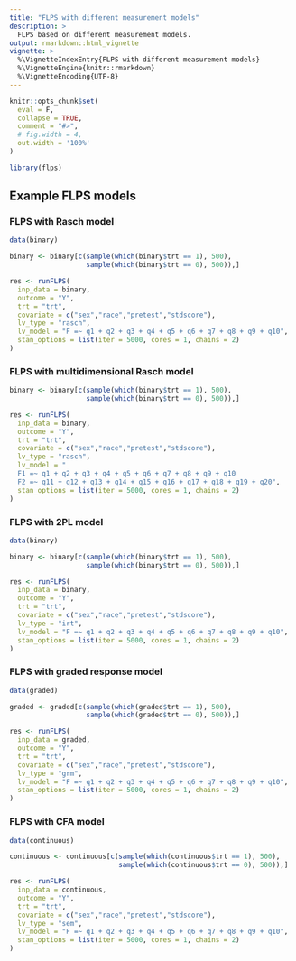 ```yaml
---
title: "FLPS with different measurement models"
description: >
  FLPS based on different measurement models.
output: rmarkdown::html_vignette
vignette: >
  %\VignetteIndexEntry{FLPS with different measurement models}
  %\VignetteEngine{knitr::rmarkdown}
  %\VignetteEncoding{UTF-8}
---
```


```r
knitr::opts_chunk$set(
  eval = F,
  collapse = TRUE,
  comment = "#>",
  # fig.width = 4,
  out.width = '100%'
)
```


```r
library(flps)
```

## Example FLPS models

### FLPS with Rasch model

```r
data(binary)
```


```r
binary <- binary[c(sample(which(binary$trt == 1), 500), 
                   sample(which(binary$trt == 0), 500)),]

res <- runFLPS(
  inp_data = binary,
  outcome = "Y",
  trt = "trt",
  covariate = c("sex","race","pretest","stdscore"),
  lv_type = "rasch",
  lv_model = "F =~ q1 + q2 + q3 + q4 + q5 + q6 + q7 + q8 + q9 + q10",
  stan_options = list(iter = 5000, cores = 1, chains = 2)
)
```

### FLPS with multidimensional Rasch model

```r
binary <- binary[c(sample(which(binary$trt == 1), 500), 
                   sample(which(binary$trt == 0), 500)),]

res <- runFLPS(
  inp_data = binary,
  outcome = "Y",
  trt = "trt",
  covariate = c("sex","race","pretest","stdscore"),
  lv_type = "rasch",
  lv_model = "
  F1 =~ q1 + q2 + q3 + q4 + q5 + q6 + q7 + q8 + q9 + q10
  F2 =~ q11 + q12 + q13 + q14 + q15 + q16 + q17 + q18 + q19 + q20",
  stan_options = list(iter = 5000, cores = 1, chains = 2)
)
```

### FLPS with 2PL model

```r
data(binary)
```


```r
binary <- binary[c(sample(which(binary$trt == 1), 500), 
                   sample(which(binary$trt == 0), 500)),]

res <- runFLPS(
  inp_data = binary,
  outcome = "Y",
  trt = "trt",
  covariate = c("sex","race","pretest","stdscore"),
  lv_type = "irt",
  lv_model = "F =~ q1 + q2 + q3 + q4 + q5 + q6 + q7 + q8 + q9 + q10",
  stan_options = list(iter = 5000, cores = 1, chains = 2)
)
```


### FLPS with graded response model

```r
data(graded)
```


```r
graded <- graded[c(sample(which(graded$trt == 1), 500), 
                   sample(which(graded$trt == 0), 500)),]

res <- runFLPS(
  inp_data = graded,
  outcome = "Y",
  trt = "trt",
  covariate = c("sex","race","pretest","stdscore"),
  lv_type = "grm",
  lv_model = "F =~ q1 + q2 + q3 + q4 + q5 + q6 + q7 + q8 + q9 + q10",
  stan_options = list(iter = 5000, cores = 1, chains = 2)
)
```

### FLPS with CFA model

```r
data(continuous)
```


```r
continuous <- continuous[c(sample(which(continuous$trt == 1), 500),
                           sample(which(continuous$trt == 0), 500)),]

res <- runFLPS(
  inp_data = continuous,
  outcome = "Y",
  trt = "trt",
  covariate = c("sex","race","pretest","stdscore"),
  lv_type = "sem",
  lv_model = "F =~ q1 + q2 + q3 + q4 + q5 + q6 + q7 + q8 + q9 + q10",
  stan_options = list(iter = 5000, cores = 1, chains = 2)
)
```

